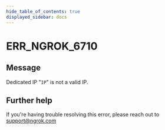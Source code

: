 ```yaml
---
hide_table_of_contents: true
displayed_sidebar: docs
---
```



# ERR_NGROK_6710

## Message

Dedicated IP "`IP`" is not a valid IP.

<ErrorDetails error="err_ngrok_6710" />

## Further help

If you're having trouble resolving this error, please reach out to [support@ngrok.com](mailto:support@ngrok.com?subject=Help%20with%20ERR_NGROK_6710)

